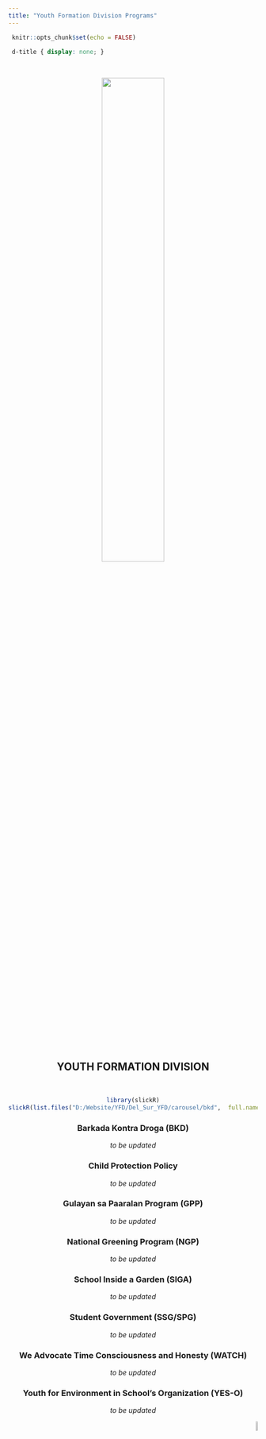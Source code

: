 ```yaml
---
title: "Youth Formation Division Programs"
---
```


```r
 knitr::opts_chunk$set(echo = FALSE) 
``` 

```css
 d-title { display: none; } 
```

<body>

&nbsp;
&nbsp;
&nbsp;

<center>
[![](yfd_logo.png){width=50%}](https://www.facebook.com/youthformationdavaodelsur/)


## **YOUTH FORMATION DIVISION**

</center>
&nbsp;
&nbsp;

<center>

```r
library(slickR)
slickR(list.files("D:/Website/YFD/Del_Sur_YFD/carousel/bkd",  full.names = TRUE), height = 200, width = '95%')+settings(dots=TRUE, initialSlide = 0, slidesToShow = 3, slidesToScroll = 3, focusOnSelect = TRUE, autoplay = TRUE)
```


### **Barkada Kontra Droga (BKD)**

<center>
*to be updated*
</center>

### **Child Protection Policy**

<center>
*to be updated*
</center>

### **Gulayan sa Paaralan Program (GPP)**

<center>
*to be updated*
</center>

### **National Greening Program (NGP)**

<center>
*to be updated*
</center>

### **School Inside a Garden (SIGA)**

<center>
*to be updated*
</center>

### **Student Government (SSG/SPG)**

<center>
*to be updated*
</center>

### **We Advocate Time Consciousness and Honesty (WATCH)**

<center>
*to be updated*
</center>

### **Youth for Environment in School’s Organization (YES-O)**

<center>
*to be updated*
</center>

<p align="right">
<a href="#top">![](backtotop.png){width=7%}</a>
</p>

</body>

